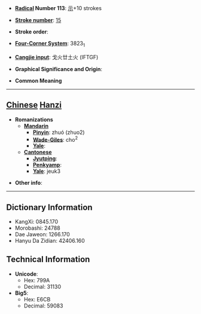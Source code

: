 * '''[[Wiktionary:Chinese radical index| Radical]] Number 113''': [[Wiktionary:Chinese radical index 示|示]]+10 strokes

* '''[[Wiktionary:Chinese total strokes index|Stroke number]]''': [[Wiktionary:Chinese total strokes index 15|15]]

* '''Stroke order''': 

* '''[[Wiktionary:Chinese four corner index|Four-Corner System]]''': 3823<sub>1</sub>

* '''[[Wiktionary:Chinese Cangjie index|Cangjie input]]''': 戈火廿土火 (IFTGF)

* '''Graphical Significance and Origin''': 

* '''Common Meaning'''

----

== [[Chinese]] [[Hanzi]] ==

* '''Romanizations'''
** '''[[Mandarin]]'''
*** '''[[Pinyin]]''': zhuó (zhuo2)
*** '''[[Wade-Giles]]''': cho<sup>2</sup>
*** '''[[Yale]]''': 
** '''[[Cantonese]]'''
*** '''[[Jyutping]]''':
*** '''[[Penkyamp]]''': 
*** '''[[Yale]]''': jeuk3

* '''Other info''': 

----

== Dictionary Information ==

* KangXi: 0845.170
* Morobashi: 24788
* Dae Jaweon: 1266.170
* Hanyu Da Zidian: 42406.160

== Technical Information ==

* '''Unicode''':
** Hex: 799A
** Decimal: 31130
* '''Big5''':
** Hex: E6CB
** Decimal: 59083
